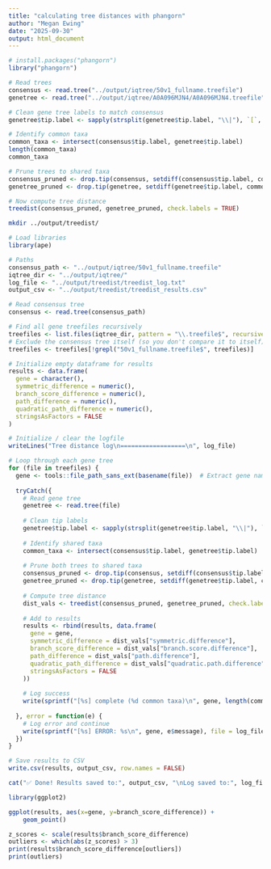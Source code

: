 ```yaml
---
title: "calculating tree distances with phangorn"
author: "Megan Ewing"
date: "2025-09-30"
output: html_document
---
```


```r
# install.packages("phangorn")
library("phangorn")
```

```r


# Read trees
consensus <- read.tree("../output/iqtree/50v1_fullname.treefile")
genetree <- read.tree("../output/iqtree/A0A096MJN4/A0A096MJN4.treefile")

# Clean gene tree labels to match consensus
genetree$tip.label <- sapply(strsplit(genetree$tip.label, "\\|"), `[`, 1)

# Identify common taxa
common_taxa <- intersect(consensus$tip.label, genetree$tip.label)
length(common_taxa)
common_taxa

# Prune trees to shared taxa
consensus_pruned <- drop.tip(consensus, setdiff(consensus$tip.label, common_taxa))
genetree_pruned <- drop.tip(genetree, setdiff(genetree$tip.label, common_taxa))

# Now compute tree distance
treedist(consensus_pruned, genetree_pruned, check.labels = TRUE)

```

```bash
mkdir ../output/treedist/
```

```r
# Load libraries
library(ape)

# Paths
consensus_path <- "../output/iqtree/50v1_fullname.treefile"
iqtree_dir <- "../output/iqtree/"
log_file <- "../output/treedist/treedist_log.txt"
output_csv <- "../output/treedist/treedist_results.csv"

# Read consensus tree
consensus <- read.tree(consensus_path)

# Find all gene treefiles recursively
treefiles <- list.files(iqtree_dir, pattern = "\\.treefile$", recursive = TRUE, full.names = TRUE)
# Exclude the consensus tree itself (so you don't compare it to itself)
treefiles <- treefiles[!grepl("50v1_fullname.treefile$", treefiles)]

# Initialize empty dataframe for results
results <- data.frame(
  gene = character(),
  symmetric_difference = numeric(),
  branch_score_difference = numeric(),
  path_difference = numeric(),
  quadratic_path_difference = numeric(),
  stringsAsFactors = FALSE
)

# Initialize / clear the logfile
writeLines("Tree distance log\n==================\n", log_file)

# Loop through each gene tree
for (file in treefiles) {
  gene <- tools::file_path_sans_ext(basename(file))  # Extract gene name from filename
  
  tryCatch({
    # Read gene tree
    genetree <- read.tree(file)
    
    # Clean tip labels
    genetree$tip.label <- sapply(strsplit(genetree$tip.label, "\\|"), `[`, 1)
    
    # Identify shared taxa
    common_taxa <- intersect(consensus$tip.label, genetree$tip.label)
    
    # Prune both trees to shared taxa
    consensus_pruned <- drop.tip(consensus, setdiff(consensus$tip.label, common_taxa))
    genetree_pruned <- drop.tip(genetree, setdiff(genetree$tip.label, common_taxa))
    
    # Compute tree distance
    dist_vals <- treedist(consensus_pruned, genetree_pruned, check.labels = TRUE)
    
    # Add to results
    results <- rbind(results, data.frame(
      gene = gene,
      symmetric_difference = dist_vals["symmetric.difference"],
      branch_score_difference = dist_vals["branch.score.difference"],
      path_difference = dist_vals["path.difference"],
      quadratic_path_difference = dist_vals["quadratic.path.difference"],
      stringsAsFactors = FALSE
    ))
    
    # Log success
    write(sprintf("[%s] complete (%d common taxa)\n", gene, length(common_taxa)), file = log_file, append = TRUE)
    
  }, error = function(e) {
    # Log error and continue
    write(sprintf("[%s] ERROR: %s\n", gene, e$message), file = log_file, append = TRUE)
  })
}

# Save results to CSV
write.csv(results, output_csv, row.names = FALSE)

cat("✅ Done! Results saved to:", output_csv, "\nLog saved to:", log_file, "\n")
```

```r
library(ggplot2)

ggplot(results, aes(x=gene, y=branch_score_difference)) + 
    geom_point() 

```

```r
z_scores <- scale(results$branch_score_difference)
outliers <- which(abs(z_scores) > 3)
print(results$branch_score_difference[outliers])
print(outliers)

```

